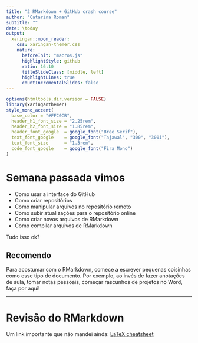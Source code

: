 ```yaml
---
title: "2 RMarkdown + GitHub crash course"
author: "Catarina Roman"
subtitle: ""
date: \today
output: 
  xaringan::moon_reader:
    css: xaringan-themer.css
    nature: 
      beforeInit: "macros.js"
      highlightStyle: github
      ratio: 16:10
      titleSlideClass: [middle, left]
      highlightLines: true
      countIncrementalSlides: false
---
```


```r
options(htmltools.dir.version = FALSE)
library(xaringanthemer)
style_mono_accent(
  base_color = "#FFC0CB",
  header_h1_font_size = "2.25rem",
  header_h2_font_size = "1.85rem",
  header_font_google  = google_font("Bree Serif"),
  text_font_google    = google_font("Tajawal", "300", "300i"),
  text_font_size      = "1.3rem",
  code_font_google    = google_font("Fira Mono")
)
```

# Semana passada vimos

- Como usar a interface do GitHub
- Como criar repositórios
- Como manipular arquivos no repositório remoto
- Como subir atualizações para o repositório online
- Como criar novos arquivos de RMarkdown
- Como compilar arquivos de RMarkdown

Tudo isso ok?

## Recomendo

Para acostumar com o RMarkdown, comece a escrever pequenas coisinhas como esse tipo de documento. Por exemplo, ao invés de fazer anotações de aula, tomar notas pessoais, começar rascunhos de projetos no Word, faça por aqui!

---

# Revisão do RMarkdown

Um link importante que não mandei ainda: [LaTeX cheatsheet](https://wch.github.io/latexsheet/) 











